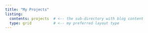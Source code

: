```yaml
---
title: "My Projects"
listing:
  contents: projects  # <-- the sub-directory with blog content
  type: grid          # <-- my preferred layout type
---
```


